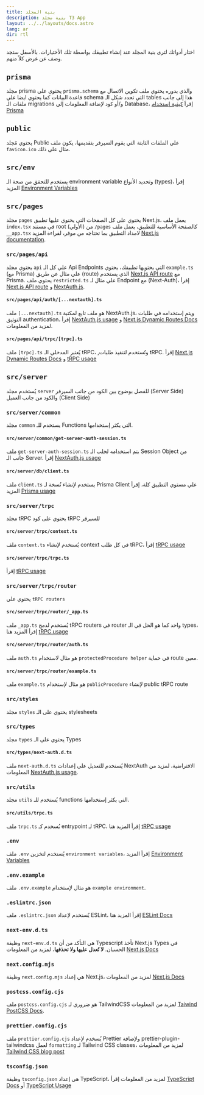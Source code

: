 ```yaml
---
title: بنية المجلد
description: بنية مجلد T3 App
layout: ../../layouts/docs.astro
lang: ar
dir: rtl
---
```



اختار أدواتك لترى بنية المجلد عند إنشاء تطبيقك بواسطة تلك الأختيارات. بالأسفل ستجد وصف عن غرض كلاً منهم.

<Form />

<Diagram />

<div data-components="prisma">

## `prisma`

مجلد prisma يحتوي على `prisma.schema` والذي بدوره يحتوي ملف تكوين الاتصال مع قاعدة البيانات كما يحتوي ايضا علي schema التي تحدد شكل الـ tables هذا إلى جانب ملفات الـ migrations و/أو كود لإضافة المعلومات إلى Database، إقراَ [كيفية إستخدام Prisma](/ar/usage/prisma)

## `public`

يحتوي مُجلد Public على الملفات الثابتة التي يقوم السيرفر بتقديمها، يكون ملف `favicon.ico` مثال على ذلك.

## `src/env`

يستخدم للتحقق من صحة الـ environment variable وتحديد الأنواع (types)، إقرأ المزيد [Environment Variables](usage/env-variables)

## `src/pages`

مجلد `pages` يحتوي علي كل الصفحات التي يحتوي عليها تطبيق Next.js، يعمل ملف `index.tsx` في مستند root (الأولي) من `/pages` كالصفحة الأساسية للتطبيق،
يعمل ملف `__app.tsx` لامداد التطبيق بما تحتاجه من موفر، لقراءة المزيد [Next.js documentation](https://nextjs.org/docs/basic-features/pages).

</div>
<div data-components="nextauth trpc">

### `src/pages/api`

يحتوي مجلد `api` علي كل الـ Api Endpoints التي يحتويها تطبيقك، يحتوي `example.ts` (مع Prisma) على مثال عن طريق (route) الذي يستخدم [Next.js API route](https://nextjs.org/docs/api-routes/introduction) مع Prisma. يحتوي ملف `restricted.ts` علي مثال لـ Endpoint مع (Next-Auth)، إقرأ [Next.js API route](https://nextjs.org/docs/api-routes/introduction) و [NextAuth.js](https://next-auth.js.org/).

</div>
<div data-components="nextauth">

#### `src/pages/api/auth/[...nextauth].ts`

ملف `[...nextauth].ts` هو ملف تابع لمكتبة NextAuth.js، ويتم إستخدامه في طلبات التوثيق authentication، إقرأ [NextAuth.js usage](usage/next-auth) و [Next.js Dynamic Routes Docs](https://nextjs.org/docs/routing/dynamic-routes) لمزيد من المعلومات.

</div>
<div data-components="trpc">

#### `src/pages/api/trpc/[trpc].ts`

ملف `[trpc].ts` يُعتبر المدخلي الـ tRPC، ,وتُستخدم لتنفيذ طلبات tRPC.
إقرأ [Next.js Dynamic Routes Docs](https://nextjs.org/docs/routing/dynamic-routes) و
[tRPC usage](usage/trpc#-pagesapitrpctrpcts)

</div>
<div data-components="trpc prisma">

## `src/server`

يُستخدم مجلد `server` للفصل بوضوح بين الكود من جانب السيرفر (Server Side) والكود من جانب العميل (Client Side)

</div>
<div data-components="nextauth+trpc">

### `src/server/common`

مجلد `common` يستخدم للـ Functions التي يكثر إستخدامها.

</div>
<div data-components="nextauth+trpc">

#### `src/server/common/get-server-auth-session.ts`

ملف `get-server-auth-session.ts` يتم استخدامه لجلب الـ Session Object من جانب الـ Server. إقرأ [NextAuth.js usage](usage/next-auth#usage-with-trpc)

</div>
<div data-components="prisma">

#### `src/server/db/client.ts`

ملف `client.ts` يستخدم لإنشاء نُسخة لـ Prisma Client علي مستوي التطبيق كلة، إقرأ المزيد [Prisma usage](usage/prisma#prisma-client)

</div>
<div data-components="trpc">

### `src/server/trpc`

مجلد tRPC يحتوي على كود tRPC للسيرفر

</div>
<div data-components="trpc">

#### `src/server/trpc/context.ts`

ملف `context.ts` يُستخدم لإنشاء context في كل طلب tRPC، إقرأ [tRPC usage](usage/trpc#-servertrpccontextts)

</div>
<div data-components="trpc">

#### `src/server/trpc/trpc.ts`

إقرأ [tRPC usage](usage/trpc#-servertrpctrpcts)

</div>
<div data-components="trpc">

### `src/server/trpc/router`

يحتوي على `tRPC routers`

</div>
<div data-components="trpc">

#### `src/server/trpc/router/_app.ts`

ملف `_app.ts` يُستخدم لدمج tRPC routers في router واحد كما هو الحل في الـ types، إقرأ المزيد هنا [tRPC usage](usage/trpc#-servertrpcrouterts)

</div>
<div data-components="nextauth+trpc">

#### `src/server/trpc/router/auth.ts`

ملف `auth.ts` هو مثال لاستخدام `protectedProcedure helper` في حماية route معين.

</div>
<div data-components="trpc">

#### `src/server/trpc/router/example.ts`

ملف `example.ts` هو مثال لإستخدام `publicProcedure` لإنشاء public tRPC route

</div>
<div>

### `src/styles`

مجلد `styles` يحتوي على الـ stylesheets

</div>
<div data-components="nextauth">

### `src/types`

مجلد `types` يحتوي على الـ Types

</div>
<div data-components="nextauth">

#### `src/types/next-auth.d.ts`

ملف `next-auth.d.ts` يُسنخدم للتعديل على إعدادات NextAuth الافتراضية، لمزيد من المعلومات [NextAuth.js usage](usage/next-auth#inclusion-of-userid-on-the-session).

</div>
<div data-components="trpc">

### `src/utils`

مجلد `utils` يُستخدم للـ functions التي يكثر إستخدامها.

</div>
<div data-components="trpc">

#### `src/utils/trpc.ts`

ملف `trpc.ts` يُسخدم كـ entrypoint لـ tRPC، إقرأ المزيد هنا [tRPC usage](usage/trpc#-utilstrpcts)

</div>
<div>

### `.env`

ملف `.env` يُستخدم لتخزين `environment variables`، إقرأ المزيد [Environment Variables](usage/env-variables)

</div>
<div>

### `.env.example`

ملف `.env.example` هو مثال لإستخدام `example environment`.

</div>
<div>

### `.eslintrc.json`

ملف `.eslintrc.json` يٌستخدم لإعداد ESLint، إقرأ المزيد هنا [ESLint Docs](https://eslint.org/docs/latest/user-guide/configuring/configuration-files)

</div>
<div>

### `next-env.d.ts`

وظيفة `next-env.d.ts` هي التأكد من أن Typescript تأخذ Next.js Types في الحسبان. **لا تُعدل عليها ولا تحذفها**، لمزيد من المعلومات [Next.js Docs](https://nextjs.org/docs/basic-features/typescript#existing-projects)

</div>
<div>

### `next.config.mjs`

وظيفة `next.config.mjs` هي إعداد Next.js، لمزيد من المعلومات [Next.js Docs](https://nextjs.org/docs/api-reference/next.config.js/introduction)

</div>
<div data-components="tailwind">

### `postcss.config.cjs`

ملف `postcss.config.cjs` هو ضروري لـ TailwindCSS لمزيد من المعلومات [Taiwind PostCSS Docs](https://tailwindcss.com/docs/installation/using-postcss).

</div>
<div data-components="tailwind">

### `prettier.config.cjs`

ملف `prettier.config.cjs` يُسخدم لإعداد Prettier ولإضافة prettier-plugin-tailwindcss لعمل `formatting` لـ Tailwind CSS classes، لمزيد من المعلومات [Tailwind CSS blog post](https://tailwindcss.com/blog/automatic-class-sorting-with-prettier)

</div>
<div>

### `tsconfig.json`

وظيفة `tsconfig.json` هي إعداد TypeScript، لمزيد من المعلومات إقرأ [TypeScript Docs](https://www.typescriptlang.org/docs/handbook/tsconfig-json.html) أو [TypeScript Usage](usage/typescript)

</div>

